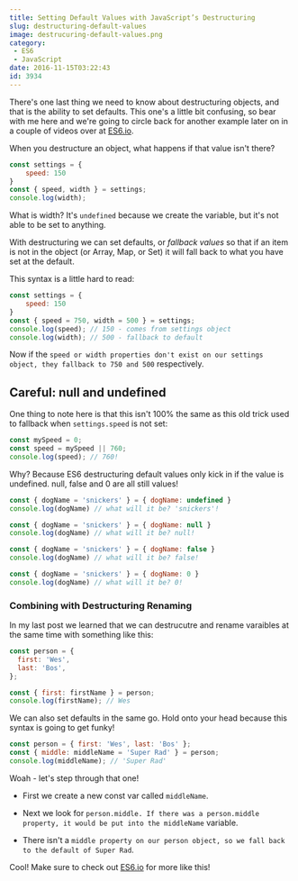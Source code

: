 ```yaml
---
title: Setting Default Values with JavaScript’s Destructuring
slug: destructuring-default-values
image: destrucuring-default-values.png
category:
 - ES6
 - JavaScript
date: 2016-11-15T03:22:43
id: 3934
---
```


There's one last thing we need to know about destructuring objects, and that is the ability to set defaults. This one's a little bit confusing, so bear with me here and we're going to circle back for another example later on in a couple of videos over at <a href="https://ES6.io">ES6.io</a>.

When you destructure an object, what happens if that value isn't there?


```js
const settings = {
    speed: 150
}
const { speed, width } = settings; 
console.log(width);
```

What is width? It's `undefined` because we create the variable, but it's not able to be set to anything.

With destructuring we can set defaults, or <em>fallback values</em> so that if an item is not in the object (or Array, Map, or Set) it will fall back to what you have set at the default.

This syntax is a little hard to read:


```js
const settings = {
    speed: 150
}
const { speed = 750, width = 500 } = settings;
console.log(speed); // 150 - comes from settings object
console.log(width); // 500 - fallback to default
```

Now if the `speed or width properties don't exist on our settings object, they fallback to 750 and 500` respectively.

<h2>Careful: null and undefined</h2>

One thing to note here is that this isn't 100% the same as this old trick used to fallback when `settings.speed` is not set:


```js
const mySpeed = 0;
const speed = mySpeed || 760; 
console.log(speed); // 760!
```

Why? Because ES6 destructuring default values only kick in if the value is undefined. null, false and 0 are all still values!


```js
const { dogName = 'snickers' } = { dogName: undefined }
console.log(dogName) // what will it be? 'snickers'!

const { dogName = 'snickers' } = { dogName: null }
console.log(dogName) // what will it be? null!

const { dogName = 'snickers' } = { dogName: false }
console.log(dogName) // what will it be? false!

const { dogName = 'snickers' } = { dogName: 0 }
console.log(dogName) // what will it be? 0!
```

<h3>Combining with Destructuring Renaming</h3>

In my last post we learned that we can destrucutre and rename varaibles at the same time with something like this:


```js
const person = {
  first: 'Wes',
  last: 'Bos',
};

const { first: firstName } = person;
console.log(firstName); // Wes
```

We can also set defaults in the same go. Hold onto your head because this syntax is going to get funky!


```js
const person = { first: 'Wes', last: 'Bos' };
const { middle: middleName = 'Super Rad' } = person;
console.log(middleName); // 'Super Rad'
```

Woah - let's step through that one!



* First we create a new const var called `middleName`.

* Next we look for `person.middle. If there was a person.middle property, it would be put into the middleName` variable.

* There isn't a `middle property on our person object, so we fall back to the default of Super Rad`. 



Cool! Make sure to check out <a href="https://ES6.io">ES6.io</a> for more like this!